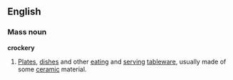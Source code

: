 ==English==
===Mass noun===
'''crockery'''
#[[Plate]]s, [[dish]]es and other [[eating]] and [[serving]] [[tableware]], usually made of some [[ceramic]] material.